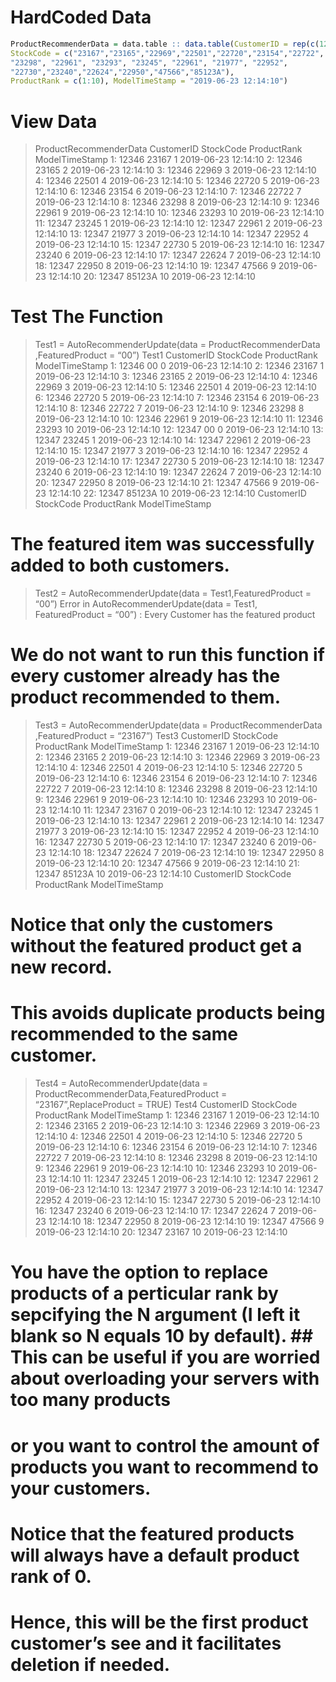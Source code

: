 # HardCoded Data 
```{r}
ProductRecommenderData = data.table :: data.table(CustomerID = rep(c(12346L,12347L),each = 10), 
StockCode = c("23167","23165","22969","22501","22720","23154","22722", 
"23298", "22961", "23293", "23245", "22961", "21977", "22952",
"22730","23240","22624","22950","47566","85123A"),
ProductRank = c(1:10), ModelTimeStamp = "2019-06-23 12:14:10")
```

# View Data
> ProductRecommenderData
    CustomerID StockCode ProductRank      ModelTimeStamp
 1:      12346     23167           1 2019-06-23 12:14:10
 2:      12346     23165           2 2019-06-23 12:14:10
 3:      12346     22969           3 2019-06-23 12:14:10
 4:      12346     22501           4 2019-06-23 12:14:10
 5:      12346     22720           5 2019-06-23 12:14:10
 6:      12346     23154           6 2019-06-23 12:14:10
 7:      12346     22722           7 2019-06-23 12:14:10
 8:      12346     23298           8 2019-06-23 12:14:10
 9:      12346     22961           9 2019-06-23 12:14:10
10:      12346     23293          10 2019-06-23 12:14:10
11:      12347     23245           1 2019-06-23 12:14:10
12:      12347     22961           2 2019-06-23 12:14:10
13:      12347     21977           3 2019-06-23 12:14:10
14:      12347     22952           4 2019-06-23 12:14:10
15:      12347     22730           5 2019-06-23 12:14:10
16:      12347     23240           6 2019-06-23 12:14:10
17:      12347     22624           7 2019-06-23 12:14:10
18:      12347     22950           8 2019-06-23 12:14:10
19:      12347     47566           9 2019-06-23 12:14:10
20:      12347    85123A          10 2019-06-23 12:14:10

# Test The Function
> Test1 = AutoRecommenderUpdate(data = ProductRecommenderData ,FeaturedProduct = "00")
> Test1
    CustomerID StockCode ProductRank      ModelTimeStamp
 1:      12346        00           0 2019-06-23 12:14:10
 2:      12346     23167           1 2019-06-23 12:14:10
 3:      12346     23165           2 2019-06-23 12:14:10
 4:      12346     22969           3 2019-06-23 12:14:10
 5:      12346     22501           4 2019-06-23 12:14:10
 6:      12346     22720           5 2019-06-23 12:14:10
 7:      12346     23154           6 2019-06-23 12:14:10
 8:      12346     22722           7 2019-06-23 12:14:10
 9:      12346     23298           8 2019-06-23 12:14:10
10:      12346     22961           9 2019-06-23 12:14:10
11:      12346     23293          10 2019-06-23 12:14:10
12:      12347        00           0 2019-06-23 12:14:10
13:      12347     23245           1 2019-06-23 12:14:10
14:      12347     22961           2 2019-06-23 12:14:10
15:      12347     21977           3 2019-06-23 12:14:10
16:      12347     22952           4 2019-06-23 12:14:10
17:      12347     22730           5 2019-06-23 12:14:10
18:      12347     23240           6 2019-06-23 12:14:10
19:      12347     22624           7 2019-06-23 12:14:10
20:      12347     22950           8 2019-06-23 12:14:10
21:      12347     47566           9 2019-06-23 12:14:10
22:      12347    85123A          10 2019-06-23 12:14:10
    CustomerID StockCode ProductRank      ModelTimeStamp 

# The featured item was successfully added to both customers.

> Test2 = AutoRecommenderUpdate(data = Test1,FeaturedProduct = "00")
Error in AutoRecommenderUpdate(data = Test1, FeaturedProduct = "00") : 
  Every Customer has the featured product
  
# We do not want to run this function if every customer already has the product recommended to them.

> Test3 = AutoRecommenderUpdate(data = ProductRecommenderData ,FeaturedProduct = "23167")
> Test3
    CustomerID StockCode ProductRank      ModelTimeStamp
 1:      12346     23167           1 2019-06-23 12:14:10
 2:      12346     23165           2 2019-06-23 12:14:10
 3:      12346     22969           3 2019-06-23 12:14:10
 4:      12346     22501           4 2019-06-23 12:14:10
 5:      12346     22720           5 2019-06-23 12:14:10
 6:      12346     23154           6 2019-06-23 12:14:10
 7:      12346     22722           7 2019-06-23 12:14:10
 8:      12346     23298           8 2019-06-23 12:14:10
 9:      12346     22961           9 2019-06-23 12:14:10
10:      12346     23293          10 2019-06-23 12:14:10
11:      12347     23167           0 2019-06-23 12:14:10
12:      12347     23245           1 2019-06-23 12:14:10
13:      12347     22961           2 2019-06-23 12:14:10
14:      12347     21977           3 2019-06-23 12:14:10
15:      12347     22952           4 2019-06-23 12:14:10
16:      12347     22730           5 2019-06-23 12:14:10
17:      12347     23240           6 2019-06-23 12:14:10
18:      12347     22624           7 2019-06-23 12:14:10
19:      12347     22950           8 2019-06-23 12:14:10
20:      12347     47566           9 2019-06-23 12:14:10
21:      12347    85123A          10 2019-06-23 12:14:10
    CustomerID StockCode ProductRank      ModelTimeStamp


# Notice that only the customers without the featured product get a new record. 
# This avoids duplicate products being recommended to the same customer.
> Test4 = AutoRecommenderUpdate(data = ProductRecommenderData,FeaturedProduct = "23167",ReplaceProduct = TRUE)
> Test4
    CustomerID StockCode ProductRank      ModelTimeStamp
 1:      12346     23167           1 2019-06-23 12:14:10
 2:      12346     23165           2 2019-06-23 12:14:10
 3:      12346     22969           3 2019-06-23 12:14:10
 4:      12346     22501           4 2019-06-23 12:14:10
 5:      12346     22720           5 2019-06-23 12:14:10
 6:      12346     23154           6 2019-06-23 12:14:10
 7:      12346     22722           7 2019-06-23 12:14:10
 8:      12346     23298           8 2019-06-23 12:14:10
 9:      12346     22961           9 2019-06-23 12:14:10
10:      12346     23293          10 2019-06-23 12:14:10
11:      12347     23245           1 2019-06-23 12:14:10
12:      12347     22961           2 2019-06-23 12:14:10
13:      12347     21977           3 2019-06-23 12:14:10
14:      12347     22952           4 2019-06-23 12:14:10
15:      12347     22730           5 2019-06-23 12:14:10
16:      12347     23240           6 2019-06-23 12:14:10
17:      12347     22624           7 2019-06-23 12:14:10
18:      12347     22950           8 2019-06-23 12:14:10
19:      12347     47566           9 2019-06-23 12:14:10
20:      12347     23167          10 2019-06-23 12:14:10

# You have the option to replace products of a perticular rank by sepcifying the N argument (I left it blank so N equals 10 by default). ## This can be useful if you are worried about overloading your servers with too many products 
# or you want to control the amount of products you want to recommend to your customers.

# Notice that the featured products will always have a default product rank of 0. 
# Hence, this will be the first product customer's see and it facilitates deletion if needed.


